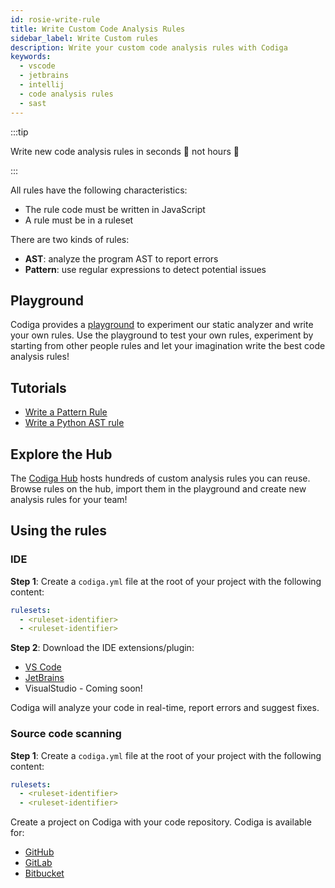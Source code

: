 ```yaml
---
id: rosie-write-rule
title: Write Custom Code Analysis Rules
sidebar_label: Write Custom rules
description: Write your custom code analysis rules with Codiga
keywords:
  - vscode
  - jetbrains
  - intellij
  - code analysis rules
  - sast
---
```


:::tip

Write new code analysis rules in seconds 💨 not hours 🥱

:::

All rules have the following characteristics:

- The rule code must be written in JavaScript
- A rule must be in a ruleset

There are two kinds of rules:

- **AST**: analyze the program AST to report errors
- **Pattern**: use regular expressions to detect potential issues

## Playground

Codiga provides a [playground](https://app.codiga.io/hub/playground) to experiment our
static analyzer and write your own rules. Use the playground to test your own rules,
experiment by starting from other people rules and let your imagination write the best
code analysis rules!

## Tutorials

- [Write a Pattern Rule](/docs/rosie/tutorials/analysis-rule-tutorial-pattern)
- [Write a Python AST rule](/docs/rosie/tutorials/analysis-rule-tutorial-python-ast)

## Explore the Hub

The [Codiga Hub](https://app.codiga.io/hub/rulesets) hosts hundreds of custom
analysis rules you can reuse. Browse rules on the hub, import them in the
playground and create new analysis rules for your team!

## Using the rules

### IDE

**Step 1**: Create a `codiga.yml` file at the root of your project with the following content:

```yaml
rulesets:
  - <ruleset-identifier>
  - <ruleset-identifier>
```

**Step 2**: Download the IDE extensions/plugin:

- [VS Code](https://marketplace.visualstudio.com/items?itemName=codiga.vscode-plugin)
- [JetBrains](https://plugins.jetbrains.com/plugin/17969)
- VisualStudio - Coming soon!

Codiga will analyze your code in real-time, report errors and suggest fixes.

### Source code scanning

**Step 1**: Create a `codiga.yml` file at the root of your project with the following content:

```yaml
rulesets:
  - <ruleset-identifier>
  - <ruleset-identifier>
```

Create a project on Codiga with your code repository. Codiga is available for:

- [GitHub](https://github.com/apps/codiga)
- [GitLab](https://app.codiga.io)
- [Bitbucket](https://marketplace.atlassian.com/apps/1222117/codiga?hosting=cloud&tab=overview)

